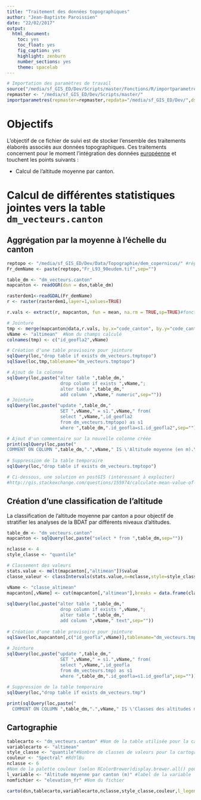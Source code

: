 ```yaml
---
title: "Traitement des données topographiques"
author: "Jean-Baptiste Paroissien"
date: "22/02/2017"
output:
  html_document:
    toc: yes
    toc_float: yes
    fig_caption: yes
    highlight: zenburn
    number_sections: yes
    theme: spacelab  
---
```


```r
# Importation des paramètres de travail
source("/media/sf_GIS_ED/Dev/Scripts/master/Fonctions/R/importparametres.R")
repmaster <- "/media/sf_GIS_ED/Dev/Scripts/master/"
importparametres(repmaster=repmaster,repdata="/media/sf_GIS_ED/Dev/",dsn="PG:dbname='sol_elevage' host='localhost' port='5432' user='jb'")
```

# Objectifs

L'objectif de ce fichier de suivi est de stocker l'ensemble des traitements élaborés associés aux données topographiques. Ces traitements concernent pour le moment l'intégration des données [européenne](http://www.eea.europa.eu/data-and-maps/data/eu-dem) et touchent les points suivants :

- Calcul de l'altitude moyenne par canton.

# Calcul de différentes statistiques jointes vers la table `dm_vecteurs.canton`


## Aggrégation par la moyenne à l'échelle du canton

```r
reptopo <- "/media/sf_GIS_ED/Dev/Data/Topographie/dem_copernicus/" #répertoire contenant les rasters à assembler
Fr_demName <- paste(reptopo,"Fr_L93_90eudem.tif",sep="")

table_dm <- "dm_vecteurs.canton"
mapcanton <- readOGR(dsn = dsn,table_dm)

rasterdem1<-readGDAL(Fr_demName) 
r <- raster(rasterdem1,layer=1,values=TRUE)

r.vals <- extract(r, mapcanton, fun = mean, na.rm = TRUE,sp=TRUE)#fonctionne mais prend un certain temps...(l'extension 'Statistiques zones' est plus rapide)

# Jointure
tmp <- merge(mapcanton@data,r.vals, by.x="code_canton", by.y="code_canton",all.x=TRUE,all.y=TRUE)[,c("id_geofla.x","band1")]
vName <- "altimean"  #Nom du champs calculé
colnames(tmp) <- c("id_geofla2",vName)

# Création d'une table provisoire pour jointure
sqlQuery(loc,"drop table if exists dm_vecteurs.tmptopo")
sqlSave(loc,tmp,tablename="dm_vecteurs.tmptopo")

# Ajout de la colonne
sqlQuery(loc,paste("alter table ",table_dm,"
                    drop column if exists ",vName,";
                    alter table ",table_dm,"
                    add column ",vName," numeric",sep=""))                 
# Jointure 
sqlQuery(loc,paste("update ",table_dm,"
                    SET ",vName," = s1.",vName," from(
                    select ",vName,",id_geofla2
                    from dm_vecteurs.tmptopo) as s1
                    where ",table_dm,".id_geofla=s1.id_geofla2",sep=""))

# Ajout d'un commentaire sur la nouvelle colonne créée
print(sqlQuery(loc,paste("
COMMENT ON COLUMN ",table_dm,".",vName," IS \'Altitude moyenne (en m).\';",sep="")))
    
# Suppression de la table temporaire
sqlQuery(loc,"drop table if exists dm_vecteurs.tmptopo")

# Ci-dessous, une solution en postGIS (intéressant à exploiter)
#http://gis.stackexchange.com/questions/155974/calculate-mean-value-of-polygon-from-raster-in-postgis
```

## Création d'une classification de l'altitude 

La classification de l'altitude moyenne par canton a pour objectif de stratifier les analyses de la BDAT par différents niveaux d'altitudes.

```r
table_dm <- "dm_vecteurs.canton"
mapcanton <- sqlQuery(loc,paste("select * from ",table_dm,sep=""))

nclasse <- 4
style_classe <- "quantile"

# Classement des valeurs
stats.value <- melt(mapcanton[,"altimean"])$value
classe_valeur <- classIntervals(stats.value,n=nclasse,style=style_classe,digits=1,na.rm=TRUE)[[2]]

vName <- "classe_altimean"
mapcanton[,vName] <- cut(mapcanton[,"altimean"],breaks = data.frame(classe_valeur)[,1],include.lowest=T)
    
sqlQuery(loc,paste("alter table ",table_dm,"
                    drop column if exists ",vName,";
                    alter table ",table_dm,"
                    add column ",vName," text",sep=""))
                       
# Création d'une table provisoire pour jointure
sqlSave(loc,mapcanton[,c("id_geofla",vName)],tablename="dm_vecteurs.tmp")
    
# Jointure 
sqlQuery(loc,paste("update ",table_dm,"
                    SET ",vName," = s1.",vName," from(
                    select ",vName,",id_geofla
                    from dm_vecteurs.tmp) as s1
                    where ",table_dm,".id_geofla=s1.id_geofla",sep=""))
    
# Suppression de la table temporaire
sqlQuery(loc,"drop table if exists dm_vecteurs.tmp")

print(sqlQuery(loc,paste("
  COMMENT ON COLUMN ",table_dm,".",vName," IS \'Classes des altitudes moyennes par canton avec la méthode ",style_classe," et établies sur la variable altimean.\';",sep="")))
```
## Cartographie

```r
tablecarto <- "dm_vecteurs.canton" #Nom de la table utilisée pour la cartographie (table postgis)
variablecarto <- "altimean"
style_classe <- "quantile"#Nombre de classes de valeurs pour la cartographie
couleur <- "Spectral" #RdYlBu
nclasse <- 6
#Nom de la palette couleur (selon RColorBrewer)display.brewer.all() pour connaître les différentes palettes
l_variable <- "Altitude moyenne par canton (m)" #label de la variable
nomfichier <- "elevation_fr" #Nom du fichier

carto(dsn,tablecarto,variablecarto,nclasse,style_classe,couleur,l_legend=l_variable,repsortie,nomfichier,dept=FALSE,reg=FALSE,nrowlayout=1,ncollayout=1,position="bottom",ggsaveheight=7,ggsavewidth=10)
```




